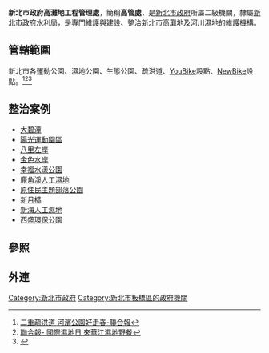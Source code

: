 {{中華民國政府部門基礎資訊
|部門名稱       = 新北市政府高灘地工程管理處
|外文名稱       = High Riverbank Construction Management Office, <br>New Taipei City Government
|外文語言       = 英語
|部門標誌       = 
|部門標誌名稱   = 
|代表圖像       =新北市政府高灘地工程管理處 20160901.jpg
|代表圖像名稱   = 
|首長職銜       = 處長
|首長姓名       = 謝俊隆<ref>{{Cite web |url=https://www.hrcm.ntpc.gov.tw/Home/Page?page_id=1930 |title=存档副本 |access-date=2019-03-28 |archive-date=2019-03-28 |archive-url=https://web.archive.org/web/20190328031503/https://www.hrcm.ntpc.gov.tw/Home/Page?page_id=1930 }}</ref>
|副首長職銜     = 
|副首長姓名     = 
|秘書長職銜     = 
|秘書長姓名     = 
|任命者姓名     = [[新北市政府|新北市政府]]
|官員任期       = 
|機關類型       = [[中華民國地方行政機關|地方二級行政機關]]
|所屬部門       = [[新北市政府水利局|新北市政府水利局]]
|員額           = 
|年度預算額     = 
|授權法源       = 
|成立日期       = 2000年7月20日
|前身機關       = 臺北縣政府河川高灘地維護管理所
|解散日期       = 
|後繼機關       = 
|內部單位       = 
|附屬機關       = 3維護處所
|任務編組       = 
|地址           = [[新北市|新北市]][[板橋區_(台灣)|板橋區]]環河西路五段502號
|電話           = +886 02-89699596
|網站           = http://www.hrcm.ntpc.gov.tw
|備註           = 
}}
'''新北市政府高灘地工程管理處'''，簡稱'''高管處'''，是[[新北市政府|新北市政府]]所屬二級機關，隸屬[[新北市政府水利局|新北市政府水利局]]，是專門維護與建設、整治[[新北市|新北市]][[高灘地|高灘地]]及[[河川濕地|河川濕地]]的維護機構。

==管轄範圍==
新北市各運動公園、濕地公園、生態公園、疏洪道、[[YouBike|YouBike]]設點、[[NewBike|NewBike]]設點。<ref>[http://www.rhbd.ntpc.gov.tw/cht/index.php?code=list&flag=detail&ids=186&article_id=1168  二重疏洪道 河濱公園好走春-聯合報]{{Dead link|date=2019年4月 |bot=InternetArchiveBot |fix-attempted=yes }}</ref><ref>[http://www.rhbd.ntpc.gov.tw/cht/index.php?code=list&flag=detail&ids=186&article_id=1155 聯合報- 國際濕地日 來華江濕地野餐]{{Dead link|date=2019年4月 |bot=InternetArchiveBot |fix-attempted=yes }}</ref><ref>{{Cite web |url=http://news.ltn.com.tw/news/local/paper/844781 |title=自由電子報-〈台北都會〉大積木進駐 新北華江橋下親子玩開 |access-date=2016-10-12 |archive-date=2019-04-23 |archive-url=https://web.archive.org/web/20190423120728/https://news.ltn.com.tw/news/local/paper/844781 |dead-url=no }}</ref>

==整治案例==
*[[碧潭|大碧潭]]
*[[陽光運動園區|陽光運動園區]]
*[[八里區|八里左岸]]
*[[淡水區|金色水岸]]
*[[三重區|幸褔水漾公園]]
*[[鹿角溪人工濕地|鹿角溪人工濕地]]
*[[鹿角溪人工溼地|原住民主題部落公園]]
*[[新月橋|新月橋]]
*[[新海人工濕地|新海人工濕地]]
*[[新莊區|西盛環保公園]]

==參照==
{{reflist}}

==外連==

[[Category:新北市政府|Category:新北市政府]]
[[Category:新北市板橋區的政府機關|Category:新北市板橋區的政府機關]]